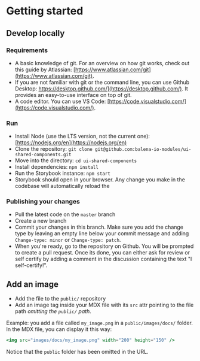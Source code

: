 
<Meta title="Introduction / Contribute" />

# Getting started

## Develop locally

### Requirements

- A basic knowledge of git. For an overview on how git works, check out this guide by Atlassian: [https://www.atlassian.com/git](https://www.atlassian.com/git).
- If you are not familiar with git or the command line, you can use Github Desktop: https://desktop.github.com/](https://desktop.github.com/). It provides an easy-to-use interface on top of git.
- A code editor. You can use VS Code: [https://code.visualstudio.com/](https://code.visualstudio.com/).

### Run

- Install Node (use the LTS version, not the current one): [https://nodejs.org/en](https://nodejs.org/en)
- Clone the repository: `git clone git@github.com:balena-io-modules/ui-shared-components.git`
- Move into the directory: `cd ui-shared-components`
- Install dependencies: `npm install`
- Run the Storybook instance: `npm start`
- Storybook should open in your browser. Any change you make in the codebase will automatically reload the

### Publishing your changes

- Pull the latest code on the `master` branch
- Create a new branch
- Commit your changes in this branch. Make sure you add the change type by leaving an empty line below your commit message and adding `Change-type: minor` or `Change-type: patch`.
- When you're ready, go to the repository on Github. You will be prompted to create a pull request. Once its done, you can either ask for review or self certify by adding a comment in the discussion containing the text "I self-certify!".

## Add an image

- Add the file to the `public/` repository
- Add an image tag inside your MDX file with its `src` attr pointing to the file path _omitting the `public/` path_.

Example: you add a file called `my_image.png` in a `public/images/docs/` folder. In the MDX file, you can display it this way:

```jsx
<img src="images/docs/my_image.png" width="200" height="150" />
```

Notice that the `public` folder has been omitted in the URL.
